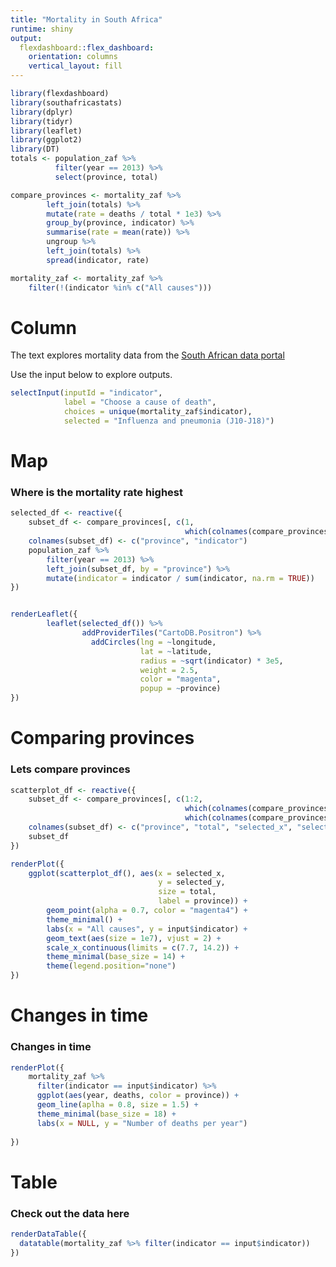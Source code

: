 ```yaml
---
title: "Mortality in South Africa"
runtime: shiny
output: 
  flexdashboard::flex_dashboard:
    orientation: columns
    vertical_layout: fill
---
```


```r
library(flexdashboard)
library(southafricastats)
library(dplyr)
library(tidyr)
library(leaflet)
library(ggplot2)
library(DT)
totals <- population_zaf %>%
          filter(year == 2013) %>%
          select(province, total)

compare_provinces <- mortality_zaf %>% 
        left_join(totals) %>%
        mutate(rate = deaths / total * 1e3) %>%
        group_by(province, indicator) %>%
        summarise(rate = mean(rate)) %>%
        ungroup %>%
        left_join(totals) %>%
        spread(indicator, rate)

mortality_zaf <- mortality_zaf %>%
    filter(!(indicator %in% c("All causes")))

```

Column {.sidebar}
=====================================================

The text explores mortality data from the [South African data portal]()

Use the input below to explore outputs.

```r
selectInput(inputId = "indicator",
            label = "Choose a cause of death",
            choices = unique(mortality_zaf$indicator),
            selected = "Influenza and pneumonia (J10-J18)")
```


Map {data-icon="fa-map-marker"}
=====================================================
### Where is the mortality rate highest

```r
selected_df <- reactive({
    subset_df <- compare_provinces[, c(1, 
                                       which(colnames(compare_provinces) == input$indicator))]
    colnames(subset_df) <- c("province", "indicator")
    population_zaf %>%
        filter(year == 2013) %>%
        left_join(subset_df, by = "province") %>%
        mutate(indicator = indicator / sum(indicator, na.rm = TRUE))
})


renderLeaflet({
        leaflet(selected_df()) %>%
                addProviderTiles("CartoDB.Positron") %>%
                  addCircles(lng = ~longitude,
                             lat = ~latitude,
                             radius = ~sqrt(indicator) * 3e5,
                             weight = 2.5,
                             color = "magenta",
                             popup = ~province)
})

```

Comparing provinces {data-icon="fa-list"}
=====================================================
### Lets compare provinces

```r
scatterplot_df <- reactive({
    subset_df <- compare_provinces[, c(1:2, 
                                       which(colnames(compare_provinces) == "All causes"),
                                       which(colnames(compare_provinces) == input$indicator))]
    colnames(subset_df) <- c("province", "total", "selected_x", "selected_y")
    subset_df
})

renderPlot({
    ggplot(scatterplot_df(), aes(x = selected_x,
                                 y = selected_y,
                                 size = total,
                                 label = province)) +
        geom_point(alpha = 0.7, color = "magenta4") +
        theme_minimal() +
        labs(x = "All causes", y = input$indicator) +
        geom_text(aes(size = 1e7), vjust = 2) +
        scale_x_continuous(limits = c(7.7, 14.2)) +
        theme_minimal(base_size = 14) +
        theme(legend.position="none")
})

```

Changes in time  {data-icon="fa-area-chart"}
=====================================================
### Changes in time

```r
renderPlot({
    mortality_zaf %>% 
      filter(indicator == input$indicator) %>%
      ggplot(aes(year, deaths, color = province)) +
      geom_line(aplha = 0.8, size = 1.5) +
      theme_minimal(base_size = 18) +
      labs(x = NULL, y = "Number of deaths per year")
  
})

```

Table  {data-icon="fa-table"}
=====================================================
### Check out the data here
```r
renderDataTable({
  datatable(mortality_zaf %>% filter(indicator == input$indicator))          
})
```



